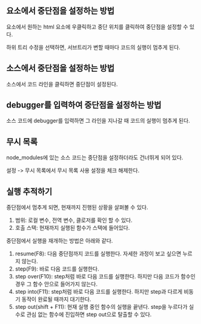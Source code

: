
## 요소에서 중단점을 설정하는 방법

요소에서 원하는 html 요소에 우클릭하고 중단 위치를 클릭하여 중단점을 설정할 수 있다.

하위 트리 수정을 선택하면, 서브트리가 변할 때마다 코드의 실행이 멈추게 된다.

## 소스에서 중단점을 설정하는 방법

소스에서 코드 라인을 클릭하면 중단점이 설정된다.

## debugger를 입력하여 중단점을 설정하는 방법

소스 코드에 debugger를 입력하면 그 라인을 지나갈 때 코드의 실행이 멈추게 된다.

## 무시 목록

node_modules에 있는 소스 코드는 중단점을 설정하더라도 건너뛰게 되어 있다.

설정 -> 무시 목록에서 무시 목록 사용 설정을 체크 해제한다.

## 실행 추적하기

중단점에서 멈추게 되면, 현재까지 진행된 상황을 살펴볼 수 있다.

1. 범위: 로컬 변수, 전역 변수, 클로저를 확인 할 수 있다.
2. 호출 스택: 현재까지 실행된 함수가 스택에 들어있다.

중단점에서 실행을 재개하는 방법은 아래와 같다.

1. resume(F8): 다음 중단점까지 코드를 실행한다. 자세한 과정이 보고 싶으면 누르지 않는다.
2. step(F9): 바로 다음 코드를 실행한다.
3. step over(F10): step처럼 바로 다음 코드를 실행한다. 하지만 다음 코드가 함수인 경우 그 함수 안으로 들어가지 않는다.
4. step into(F11): step처럼 바로 다음 코드를 실행한다. 하지만 step과 다르게 비동기 동작이 완료될 때까지 대기한다.
5. step out(shift + F11): 현재 실행 중인 함수의 실행을 끝낸다. step을 누르다가 실수로 관심 없는 함수에 진입하면 step out으로 탈출할 수 있다.
